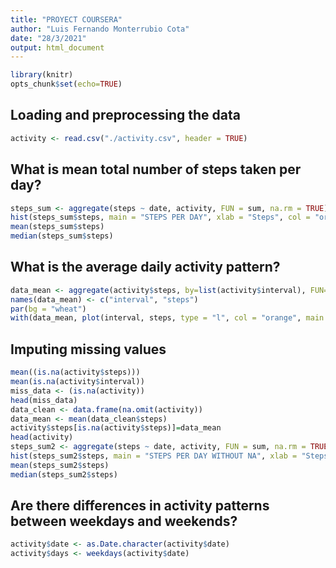 ---
title: "PROYECT COURSERA"
author: "Luis Fernando Monterrubio Cota"
date: "28/3/2021"
output: html_document
---

```{r setoptions,echo=T}
library(knitr)
opts_chunk$set(echo=TRUE)
```

## Loading and preprocessing the data
```{r}
activity <- read.csv("./activity.csv", header = TRUE)
```


## What is mean total number of steps taken per day?
```{r plot1}
steps_sum <- aggregate(steps ~ date, activity, FUN = sum, na.rm = TRUE)
hist(steps_sum$steps, main = "STEPS PER DAY", xlab = "Steps", col = "orange")
mean(steps_sum$steps)
median(steps_sum$steps)
```

## What is the average daily activity pattern?

```{r average}
data_mean <- aggregate(activity$steps, by=list(activity$interval), FUN=mean, na.rm=TRUE)
names(data_mean) <- c("interval", "steps")
par(bg = "wheat")
with(data_mean, plot(interval, steps, type = "l", col = "orange", main = "Average number of steps per intervals"))
```


## Imputing missing values

```{r datoslimpios}
mean((is.na(activity$steps)))
mean(is.na(activity$interval))
miss_data <- (is.na(activity))
head(miss_data)
data_clean <- data.frame(na.omit(activity))
data_mean <- mean(data_clean$steps)
activity$steps[is.na(activity$steps)]=data_mean
head(activity)
steps_sum2 <- aggregate(steps ~ date, activity, FUN = sum, na.rm = TRUE)
hist(steps_sum2$steps, main = "STEPS PER DAY WITHOUT NA", xlab = "Steps", col = "turquoise")
mean(steps_sum2$steps)
median(steps_sum2$steps)
```

## Are there differences in activity patterns between weekdays and weekends?

```{r weekdays}
activity$date <- as.Date.character(activity$date)
activity$days <- weekdays(activity$date)
```

